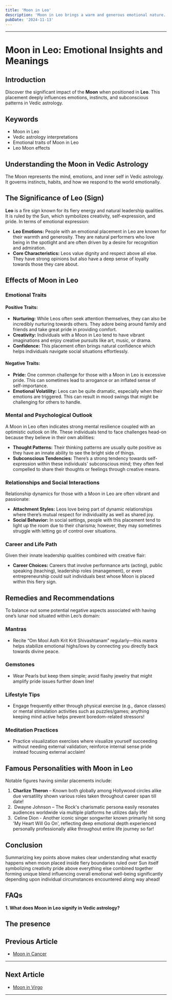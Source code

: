 ```yaml
---
title: 'Moon in Leo'
description: 'Moon in Leo brings a warm and generous emotional nature. Individuals are expressive, confident, and seek recognition and appreciation from others in Vedic Astrology'
pubDate: '2024-11-13'
---
```


---

# Moon in Leo: Emotional Insights and Meanings

## Introduction

Discover the significant impact of the **Moon** when positioned in **Leo**. This placement deeply influences emotions, instincts, and subconscious patterns in Vedic astrology.

## Keywords

- Moon in Leo
- Vedic astrology interpretations
- Emotional traits of Moon in Leo
- Leo Moon effects

## Understanding the Moon in Vedic Astrology

The Moon represents the mind, emotions, and inner self in Vedic astrology. It governs instincts, habits, and how we respond to the world emotionally.

## The Significance of Leo (Sign)

**Leo** is a fire sign known for its fiery energy and natural leadership qualities. It is ruled by the Sun, which symbolizes creativity, self-expression, and pride. In terms of emotional expression:

- **Leo Emotions:** People with an emotional placement in Leo are known for their warmth and generosity. They are natural performers who love being in the spotlight and are often driven by a desire for recognition and admiration.
- **Core Characteristics:** Leos value dignity and respect above all else. They have strong opinions but also have a deep sense of loyalty towards those they care about.

## Effects of Moon in Leo

### Emotional Traits

#### Positive Traits:
- **Nurturing:** While Leos often seek attention themselves, they can also be incredibly nurturing towards others. They adore being around family and friends and take great pride in providing comfort.
- **Creativity:** Individuals with a Moon in Leo tend to have vibrant imaginations and enjoy creative pursuits like art, music, or drama.
- **Confidence:** This placement often brings natural confidence which helps individuals navigate social situations effortlessly.

#### Negative Traits:
- **Pride:** One common challenge for those with a Moon in Leo is excessive pride. This can sometimes lead to arrogance or an inflated sense of self-importance.
- **Emotional Volatility:** Leos can be quite dramatic, especially when their emotions are triggered. This can result in mood swings that might be challenging for others to handle.


### Mental and Psychological Outlook

A Moon in Leo often indicates strong mental resilience coupled with an optimistic outlook on life. These individuals tend to face challenges head-on because they believe in their own abilities:

- **Thought Patterns:** Their thinking patterns are usually quite positive as they have an innate ability to see the bright side of things.
- **Subconscious Tendencies:** There’s a strong tendency towards self-expression within these individuals' subconscious mind; they often feel compelled to share their thoughts or feelings through creative means.

### Relationships and Social Interactions

Relationship dynamics for those with a Moon in Leo are often vibrant and passionate:

- **Attachment Styles:** Leos love being part of dynamic relationships where there’s mutual respect for individuality as well as shared joy.
- **Social Behavior:** In social settings, people with this placement tend to light up the room due to their charisma; however, they may sometimes struggle with letting go of control over situations.

### Career and Life Path

Given their innate leadership qualities combined with creative flair:

- **Career Choices:** Careers that involve performance arts (acting), public speaking (teaching), leadership roles (management), or even entrepreneurship could suit individuals best whose Moon is placed within this fiery sign.
  
## Remedies and Recommendations

To balance out some potential negative aspects associated with having one’s lunar nod situated within Leo’s domain:

### Mantras

- Recite “Om Mool Asth Krit Krit Shivashtanam” regularly—this mantra helps stabilize emotional highs/lows by connecting you directly back towards divine peace.

### Gemstones

- Wear Pearls but keep them simple; avoid flashy jewelry that might amplify pride issues further down line!

### Lifestyle Tips

- Engage frequently either through physical exercise (e.g., dance classes) or mental stimulation activities such as puzzles/games; anything keeping mind active helps prevent boredom-related stressors!

### Meditation Practices

- Practice visualization exercises where visualize yourself succeeding without needing external validation; reinforce internal sense pride instead focusing external acclaim!

## Famous Personalities with Moon in Leo

Notable figures having similar placements include:
1. **Charlize Theron** – Known both globally among Hollywood circles alike due versatility shown various roles taken throughout career span till date!
2.  Dwayne Johnson – The Rock's charismatic persona easily resonates audiences worldwide via multiple platforms he utilizes daily life!
3.  Celine Dion - Another iconic singer songwriter known primarily hit song 'My Heart Will Go On', reflecting deep emotional depth experienced personally professionally alike throughout entire life journey so far!

## Conclusion

Summarizing key points above makes clear understanding what exactly happens when moon placed inside fiery boundaries ruled over Sun itself symbolizing creativity pride above everything else combined together forming unique blend influencing overall emotional well-being significantly depending upon individual circumstances encountered along way ahead!

## FAQs

**1. What does Moon in Leo signify in Vedic astrology?**

The presence
---

## Previous Article
- [Moon in Cancer](/blogs-md/0802_Moon_in_Rashi/080204_Moon_in_Cancer.mdx)

---

## Next Article
- [Moon in Virgo](/blogs-md/0802_Moon_in_Rashi/080206_Moon_in_Virgo.mdx)

---
